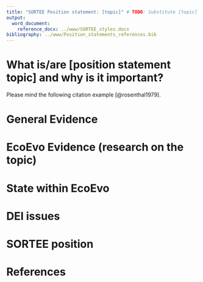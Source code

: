 ```yaml
---
title: "SORTEE Position statement: [topic]" # TODO: Substitute [topic] by its corresponding value
output:
  word_document:
    reference_docx: ../www/SORTEE_styles.docx
bibliography: ../www/Position_statements_references.bib
---
```


<!-- # NOTE: Title sections are orientative; please adapt to your own needs -->

<!-- # NOTE: Please include references in the `bibliography` file stated in the yaml front matter (line 7). In Rstudio's visual editor, please use the "citation" tool (`Shift-Cmd-F8`, Mac or `Shift-Ctrl-F8`, Win) -->

<!-- # TODO: Remove previous note -->

# What is/are \[position statement topic\] and why is it important?

<!-- # TODO: Give an overview of topic. Explain what is it and why it is important for "ORT" (Openness, Reproducibility, and Transparency) -->

Please mind the following citation example [@rosenthal1979].

<!-- # TODO: Delete the example above -->

# General Evidence

<!-- # TODO: Provide research evidence on the topic, from any field -->

# EcoEvo Evidence (research on the topic)

<!-- # TODO: Provide evidence on the topic, specifically from the EcoEvo research field -->

# State within EcoEvo

<!-- # TODO: Provide an overview of the state of the topic within the field, if known -->

# DEI issues

<!-- # TODO: Comment on issues related to Diversity, Equality, and Inclusion
(e.g., open access publishing requires a prohibitive cost for some members) -->

# SORTEE position

<!-- # TODO: State SORTEE's current position (can be uncertain) -->

# References

<!-- # TODO: Delete all "TODO"'s and other comments in the template -->
